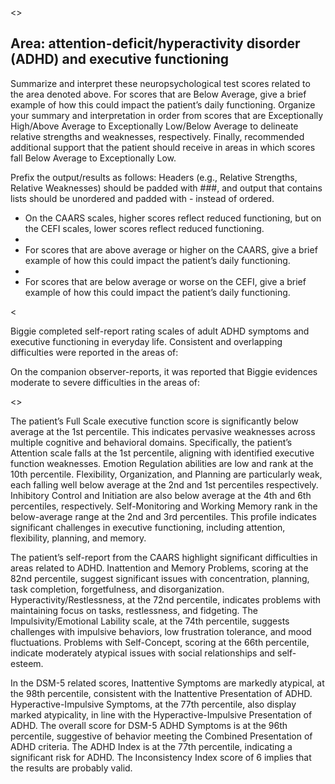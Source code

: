 <<PROMPT>>

## Area: attention-deficit/hyperactivity disorder (ADHD) and executive functioning

Summarize and interpret these neuropsychological test scores related to the area denoted above. For scores that are Below Average, give a brief example of how this could impact the patient's daily functioning. Organize your summary and interpretation in order from scores that are Exceptionally High/Above Average to Exceptionally Low/Below Average to delineate relative strengths and weaknesses, respectively. Finally, recommended additional support that the patient should receive in areas in which scores fall Below Average to Exceptionally Low.

Prefix the output/results as follows: Headers (e.g., Relative Strengths,
Relative Weaknesses) should be padded with ###, and output that contains lists should be
unordered and padded with - instead of ordered.

- On the CAARS scales, higher scores reflect reduced functioning, but on the CEFI scales, lower scores reflect reduced functioning.
- 
- For scores that are above average or higher on the CAARS, give a brief example of how this could impact the patient's daily functioning.
- 
- For scores that are below average or worse on the CEFI, give a brief example of how this could impact the patient's daily functioning.

<<EXAMPLE>>

Biggie completed self-report rating scales of adult ADHD symptoms and executive functioning in everyday life. Consistent and overlapping difficulties were reported in the areas of:

<!-- insert 2-3 of the highest and lowest scores on the CAARS-SR and CEFI-SR -->

On the companion observer-reports, it was reported that Biggie evidences moderate to severe difficulties in the areas of:

<!-- insert 2-3 of the highest and lowest scores on the CAARS-SR and CEFI-SR -->

<<START>>


The patient's Full Scale executive function score is significantly below average at the 1st percentile. This indicates pervasive weaknesses across multiple cognitive and behavioral domains. Specifically, the patient's Attention scale falls at the 1st percentile, aligning with identified executive function weaknesses. Emotion Regulation abilities are low and rank at the 10th percentile. Flexibility, Organization, and Planning are particularly weak, each falling well below average at the 2nd and 1st percentiles respectively. Inhibitory Control and Initiation are also below average at the 4th and 6th percentiles, respectively. Self-Monitoring and Working Memory rank in the below-average range at the 2nd and 3rd percentiles. This profile indicates significant challenges in executive functioning, including attention, flexibility, planning, and memory.

The patient's self-report from the CAARS highlight significant difficulties in areas related to ADHD. Inattention and Memory Problems, scoring at the 82nd percentile, suggest significant issues with concentration, planning, task completion, forgetfulness, and disorganization. Hyperactivity/Restlessness, at the 72nd percentile, indicates problems with maintaining focus on tasks, restlessness, and fidgeting. The Impulsivity/Emotional Lability scale, at the 74th percentile, suggests challenges with impulsive behaviors, low frustration tolerance, and mood fluctuations. Problems with Self-Concept, scoring at the 66th percentile, indicate moderately atypical issues with social relationships and self-esteem.

In the DSM-5 related scores, Inattentive Symptoms are markedly atypical, at the 98th percentile, consistent with the Inattentive Presentation of ADHD. Hyperactive-Impulsive Symptoms, at the 77th percentile, also display marked atypicality, in line with the Hyperactive-Impulsive Presentation of ADHD. The overall score for DSM-5 ADHD Symptoms is at the 96th percentile, suggestive of behavior meeting the Combined Presentation of ADHD criteria. The ADHD Index is at the 77th percentile, indicating a significant risk for ADHD. The Inconsistency Index score of 6 implies that the results are probably valid.

